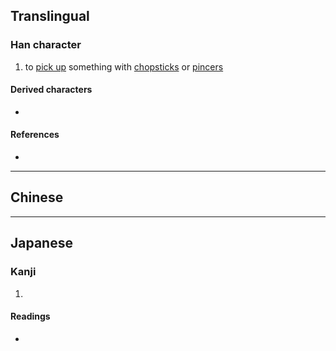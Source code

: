 {{character info}}
==Translingual==

===Han character===
{{Han char|rn=66|rad=攴|as=08|sn=12|four=41647|canj=KRYE|ids=⿰奇攴}}

# to [[pick up]] something with [[chopstick]]s or [[pincers]]

====Derived characters====
* {{l|mul|[[𡼋]]}}

====References====
* {{Han ref|kx=0473.150|dkj=13283|dj=0826.150|hdz=21464.040|uh=6567|ud=25959|bh=D973|bd=55667}}

----

==Chinese==
{{zh-see|攲|v}}

----

==Japanese==

===Kanji===
{{ja-kanji|grade=|rs=攴08}}

# {{rfdef|ja|sort=攴08}}

====Readings====
* {{ja-readings|on=き|kun=はさ-む, そばだてる}}